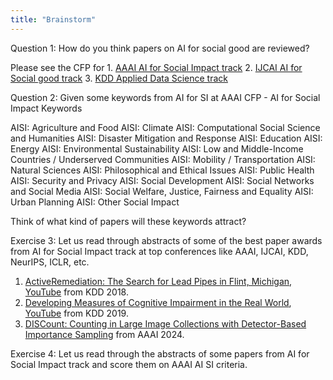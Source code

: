 ```yaml
---
title: "Brainstorm"
---
```



Question 1: How do you think papers on AI for social good are reviewed?


Please see the CFP for 
1. [AAAI AI for Social Impact track](https://aaai.org/aaai-24-conference/call-for-the-special-track-on-ai-for-social-impact/)
2. [IJCAI AI for Social good track](https://ijcai-23.org/call-for-papers-ai-and-social-good/)
3. [KDD Applied Data Science track](https://kdd2024.kdd.org/applied-data-science-ads-track-call-for-papers/)


Question 2: Given some keywords from AI for SI at AAAI CFP
- AI for Social Impact Keywords

AISI: Agriculture and Food
AISI: Climate
AISI: Computational Social Science and Humanities
AISI: Disaster Mitigation and Response
AISI: Education
AISI: Energy
AISI: Environmental Sustainability
AISI: Low and Middle-Income Countries / Underserved Communities
AISI: Mobility / Transportation
AISI: Natural Sciences
AISI: Philosophical and Ethical Issues
AISI: Public Health 
AISI: Security and Privacy
AISI: Social Development
AISI: Social Networks and Social Media
AISI: Social Welfare, Justice, Fairness and Equality
AISI: Urban Planning
AISI: Other Social Impact

Think of what kind of papers will these keywords attract?

Exercise 3: Let us read through abstracts of some of the best paper awards from AI for Social Impact track at top conferences like AAAI, IJCAI, KDD, NeurIPS, ICLR, etc.

1. [ActiveRemediation: The Search for Lead Pipes in Flint, Michigan](https://www.kdd.org/kdd2018/accepted-papers/view/activeremediation-the-search-for-lead-pipes-in-flint-michigan), [YouTube](https://www.youtube.com/watch?v=YbIn_axYu9E) from KDD 2018.
2. [Developing Measures of Cognitive Impairment in the Real World](https://machinelearning.apple.com/research/developing-measures-of-cognitive-impairment-in-the-real-world-from-consumer-grade-multimodal-sensor-streams), [YouTube](https://www.youtube.com/watch?v=H_wTI4LUW7A) from KDD 2019.
2. [DISCount: Counting in Large Image Collections with Detector-Based Importance Sampling](https://ojs.aaai.org/index.php/AAAI/article/view/30235) from AAAI 2024.


Exercise 4: Let us read through the abstracts of some papers from AI for Social Impact track and score them on AAAI AI SI criteria.




